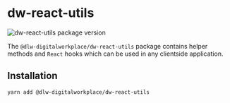 
<Meta title="Utils/Introduction" />

# dw-react-utils

![dw-react-utils package version](https://img.shields.io/github/package-json/v/dlw-digitalworkplace/dw-component-lib?filename=packages%2Fdw-react-utils%2Fpackage.json&label=%40dlw-digitalworkplace%2Fdw-react-utils&logo=github)

The `@dlw-digitalworkplace/dw-react-utils` package contains helper methods and `React` hooks which can be used in any clientside application.

## Installation

```shell
yarn add @dlw-digitalworkplace/dw-react-utils
```
